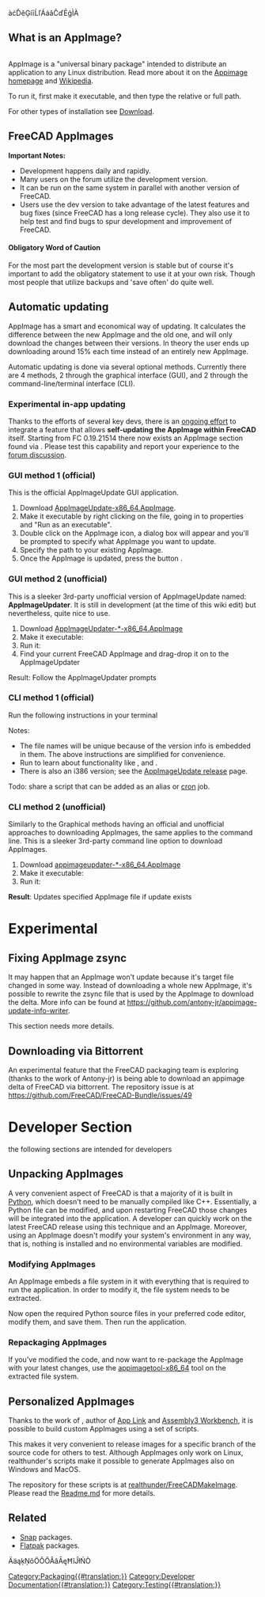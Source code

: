 àćĎěĢíīĹľÁáǎĈďĒģÌÀ<languages/>
<translate>

</translate>
{{TOCright}}
<translate>

== What is an AppImage? == <!--T:1-->

<!--T:29-->
[[Image:AppImage-logo.png|link=https://appimage.org|0x0px]] {{Emphasis|Package once and run everywhere. Reach users on all major Linux desktop distributions.}}

<!--T:2-->
AppImage is a "universal binary package" intended to distribute an application to any Linux distribution. Read more about it on the [https://appimage.org Appimage homepage] and [https://en.wikipedia.org/wiki/AppImage Wikipedia].

<!--T:42-->
To run it, first make it executable, and then type the relative or full path.

</translate>
{{Code|code=
chmod +x FreeCAD_xxx-x86_64.AppImage
./FreeCAD_xxx-x86_64.AppImage
}}
<translate>

<!--T:32-->
For other types of installation see [[Download|Download]].

== FreeCAD AppImages == <!--T:3-->

</translate>

<translate>

<!--T:6-->
'''Important Notes:'''
* Development happens daily and rapidly.
* Many users on the forum utilize the development version. 
* It can be run on the same system in parallel with another version of FreeCAD. 
* Users use the dev version to take advantage of the latest features and bug fixes (since FreeCAD has a long release cycle). They also use it to help test and find bugs to spur development and improvement of FreeCAD. 

==== Obligatory Word of Caution ==== <!--T:55-->

<!--T:34-->
For the most part the development version is stable but of course it's important to add the obligatory statement to use it at your own risk. Though most people that utilize backups and 'save often' do quite well.

== Automatic updating == <!--T:8-->

<!--T:21-->
AppImage has a smart and economical way of updating. It calculates the difference between the new AppImage and the old one, and will only download the changes between their versions. In theory the user ends up downloading around 15% each time instead of an entirely new AppImage.

<!--T:22-->
Automatic updating is done via several optional methods. Currently there are 4 methods, 2 through the graphical interface (GUI), and 2 through the command-line/terminal interface (CLI).

=== Experimental in-app updating === <!--T:53-->

<!--T:54-->
Thanks to the efforts of several key devs, there is an [https://forum.freecadweb.org/viewtopic.php?f=8&t=44324 ongoing effort] to integrate a feature that allows '''self-updating the AppImage within FreeCAD''' itself. Starting from FC 0.19.21514 there now exists an AppImage section found via {{MenuCommand|Edit → Preferences → AppImage}}. Please test this capability and report your experience to the [https://forum.freecadweb.org/viewtopic.php?f=8&t=44324 forum discussion].

=== GUI method 1 (official) === <!--T:9-->

<!--T:23-->
This is the official AppImageUpdate GUI application.
# Download [https://github.com/AppImage/AppImageUpdate/releases/download/continuous/AppImageUpdate-x86_64.AppImage AppImageUpdate-x86_64.AppImage].
# Make it executable by right clicking on the file, going in to properties and "Run as an executable".
# Double click on the AppImage icon, a dialog box will appear and you'll be prompted to specify what AppImage you want to update.
# Specify the path to your existing AppImage.
# Once the AppImage is updated, press the button {{Button|Run updated AppImage}}.

=== GUI method 2 (unofficial) === <!--T:35-->

<!--T:36-->
This is a sleeker 3rd-party unofficial version of AppImageUpdate named: '''AppImageUpdater'''. It is still in development (at the time of this wiki edit) but nevertheless, quite nice to use.
# Download [https://github.com/antony-jr/AppImageUpdater/releases/tag/continuous AppImageUpdater-*-x86_64.AppImage]
# Make it executable: {{Code|code=chmod +x AppImageUpdater*-x86_64.AppImage}}
# Run it: {{Code|code=source AppImageUpdater*-x86_64.AppImage}}
# Find your current FreeCAD AppImage and drag-drop it on to the AppImageUpdater
Result: Follow the AppImageUpdater prompts

=== CLI method 1 (official) === <!--T:10-->

<!--T:24-->
Run the following instructions in your terminal

</translate>
{{Code|code=
wget https://github.com/AppImage/AppImageUpdate/releases/download/continuous/appimageupdatetool-x86_64.AppImage
chmod +x ./appimageupdatetool-x86_64.AppImage
./appimageupdatetool.AppImage path/to/old/FreeCAD.AppImage
chmod +x path/to/updated/FreeCAD.AppImage
./path/to/updated/FreeCAD.AppImage
}}
<translate>

<!--T:25-->
Notes:
* The file names will be unique because of the version info is embedded in them. The above instructions are simplified for convenience.
* Run {{incode|./appimageupdatetool-x86_64.AppImage --help}} to learn about functionality like {{incode|--remove-old}}, {{incode|--overwrite}} and {{incode|--self-update}}.
* There is also an i386 version; see the [https://github.com/AppImage/AppImageUpdate/releases AppImageUpdate release] page.

<!--T:11-->
Todo: share a script that can be added as an alias or [https://en.wikipedia.org/wiki/Cron cron] job.

=== CLI method 2 (unofficial) === <!--T:38-->

<!--T:39-->
Similarly to the Graphical methods having an official and unofficial approaches to downloading AppImages, the same applies to the command line. This is a sleeker 3rd-party command line option to download AppImages.

<!--T:40-->
# Download [https://github.com/antony-jr/AppImageUpdater/releases/tag/continuous-cli appimageupdater-*-x86_64.AppImage]
# Make it executable: {{Code|code=chmod +x appimageupdater*-x86_64.AppImage}}
# Run it: {{Code|code=source appimageupdater*-x86_64.AppImage /path/to/old/FreeCAD-AppImage.AppImage}}
'''Result''': Updates specified AppImage file if update exists


= Experimental = <!--T:56-->

== Fixing AppImage zsync == <!--T:57-->

<!--T:58-->
It may happen that an AppImage won't update because it's target file changed in some way. Instead of downloading a whole new AppImage, it's possible to rewrite the zsync file that is used by the AppImage to download the delta. More info can be found at https://github.com/antony-jr/appimage-update-info-writer. 

<!--T:59-->
This section needs more details.

== Downloading via Bittorrent == <!--T:60-->

<!--T:61-->
An experimental feature that the FreeCAD packaging team is exploring (thanks to the work of Antony-jr) is being able to download an appimage delta of FreeCAD via bittorrent. The repository issue is at https://github.com/FreeCAD/FreeCAD-Bundle/issues/49

= Developer Section = <!--T:47-->

<!--T:48-->
{{Emphasis|Note:}} the following sections are intended for developers 

== Unpacking AppImages == <!--T:12-->

<!--T:13-->
A very convenient aspect of FreeCAD is that a majority of it is built in [[Python|Python]], which doesn't need to be manually compiled like C++. Essentially, a Python file can be modified, and upon restarting FreeCAD those changes will be integrated into the application. A developer can quickly work on the latest FreeCAD release using this technique and an AppImage. Moreover, using an AppImage doesn't modify your system's environment in any way, that is, nothing is installed and no environmental variables are modified.

=== Modifying AppImages === <!--T:14-->

<!--T:27-->
An AppImage embeds a file system in it with everything that is required to run the application. In order to modify it, the file system needs to be extracted.

</translate>
{{Code|code=
./FreeCAD_xxx.AppImage --appimage-extract
cd squashfs-root/
}}
<translate>

<!--T:15-->
Now open the required Python source files in your preferred code editor, modify them, and save them. Then run the application.

</translate>
{{Code|code=
./AppRun
}}
<translate>

=== Repackaging AppImages === <!--T:16-->

<!--T:17-->
If you've modified the code, and now want to re-package the AppImage with your latest changes, use the [https://github.com/AppImage/AppImageKit/releases/download/continuous/appimagetool-x86_64.AppImage appimagetool-x86_64] tool on the extracted file system.

</translate>
{{Code|code=
cd ..
wget "https://github.com/AppImage/AppImageKit/releases/download/continuous/appimagetool-x86_64.AppImage"
chmod +x appimagetool-x86_64.AppImage
./appimagetool-x86_64.AppImage squashfs-root
}}
<translate>

== Personalized AppImages == <!--T:49-->

<!--T:50-->
Thanks to the work of {{Emphasis|realthunder}}, author of [[App_Link|App Link]] and [[Assembly3_Workbench|Assembly3 Workbench]], it is possible to build custom AppImages using a set of scripts.

<!--T:51-->
This makes it very convenient to release images for a specific branch of the source code for others to test. Although AppImages only work on Linux, realthunder's scripts make it possible to generate AppImages also on Windows and MacOS.

<!--T:52-->
The repository for these scripts is at [https://github.com/realthunder/FreeCADMakeImage realthunder/FreeCADMakeImage]. Please read the [https://github.com/realthunder/FreeCADMakeImage/blob/master/Readme.md Readme.md] for more details.

== Related == <!--T:62-->

<!--T:63-->
* [[Ubuntu_Snap|Snap]] packages.
* [[Flatpak|Flatpak]] packages.


</translate>
[[Category:Packaging{{#translation:}}]]
[[Category:Developer Documentation{{#translation:}}]]
[[Category:Testing{{#translation:}}]]
ÄäąķŅôÖǑŎÂâĀęĦĩĴłŃÒ